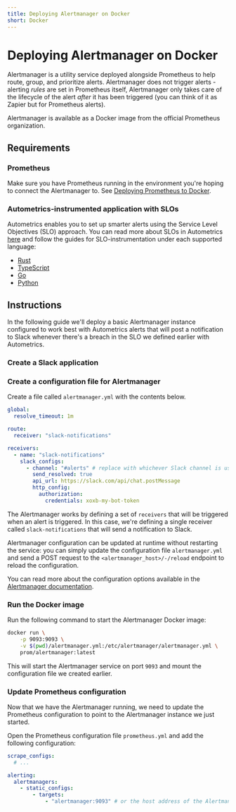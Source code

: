 ```yaml
---
title: Deploying Alertmanager on Docker
short: Docker
---
```



# Deploying Alertmanager on Docker 

Alertmanager is a utility service deployed alongside Prometheus to help route, group, and prioritize alerts. Alertmanager does not trigger alerts - alerting *rules* are set in Prometheus itself, Alertmanager only takes care of the lifecycle of the alert *after* it has been triggered (you can think of it as Zapier but for Prometheus alerts).

Alertmanager is available as a Docker image from the official Prometheus organization.

## Requirements

### Prometheus

Make sure you have Prometheus running in the environment you're hoping to connect the Alertmanager to. See [Deploying Prometheus to Docker](deploying-prometheus/docker).

### Autometrics-instrumented application with SLOs

Autometrics enables you to set up smarter alerts using the Service Level Objectives (SLO) approach. You can read more about SLOs in Autometrics [here](/slo) and follow the guides for SLO-instrumentation under each supported language:

- [Rust](/rust/adding-alerts-and-slos)
- [TypeScript](/typescript/adding-alerts-and-slos)
- [Go](/go/adding-alerts-and-slos)
- [Python](/python/adding-alerts-and-slos)

## Instructions

In the following guide we'll deploy a basic Alertmanager instance configured to work best with Autometrics alerts that will post a notification to Slack whenever there's a breach in the SLO we defined earlier with Autometrics.

<Steps>

### Create a Slack application

<CreateSlackApplication />

### Create a configuration file for Alertmanager

Create a file called `alertmanager.yml` with the contents below. 

```yaml filename="alertmanager.yml"
global:
  resolve_timeout: 1m

route:
  receiver: "slack-notifications"

receivers:
  - name: "slack-notifications"
    slack_configs:
      - channel: "#alerts" # replace with whichever Slack channel is used
        send_resolved: true
        api_url: https://slack.com/api/chat.postMessage
        http_config:
          authorization:
            credentials: xoxb-my-bot-token
```

The Alertmanager works by defining a set of `receivers` that will be triggered when an alert is triggered. In this case, we're defining a single receiver called `slack-notifications` that will send a notification to Slack.

Alertmanager configuration can be updated at runtime without restarting the service: you can simply update the configuration file `alertmanager.yml` and send a POST request to the `<alertmanager_host>/-/reload` endpoint to reload the configuration.

You can read more about the configuration options available in the [Alertmanager documentation](https://prometheus.io/docs/alerting/latest/configuration/).

### Run the Docker image

Run the following command to start the Alertmanager Docker image:

```bash
docker run \
    -p 9093:9093 \
    -v $(pwd)/alertmanager.yml:/etc/alertmanager/alertmanager.yml \
    prom/alertmanager:latest
```

This will start the Alertmanager service on port `9093` and mount the configuration file we created earlier.

### Update Prometheus configuration

Now that we have the Alertmanager running, we need to update the Prometheus configuration to point to the Alertmanager instance we just started.

Open the Prometheus configuration file `prometheus.yml` and add the following configuration:

```yaml filename="prometheus.yml"
scrape_configs:
  # ...

alerting:
  alertmanagers:
    - static_configs:
        - targets:
            - "alertmanager:9093" # or the host address of the Alertmanager instance
```

</Steps>
